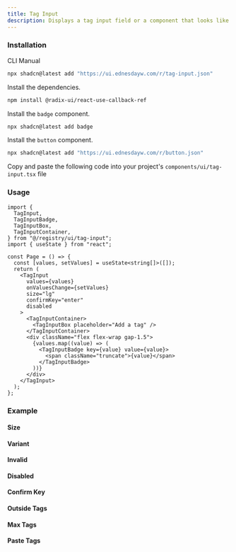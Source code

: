 ```yaml
---
title: Tag Input
description: Displays a tag input field or a component that looks like a tag input field.
---
```


### Installation

<Tabs defaultValue="cli">

<TabsList>
  <TabsTrigger value="cli">CLI</TabsTrigger>
  <TabsTrigger value="manual">Manual</TabsTrigger>
</TabsList>

<TabsContent value="cli">

```bash
npx shadcn@latest add "https://ui.ednesdayw.com/r/tag-input.json"
```

</TabsContent>

<TabsContent value="manual">

<Steps>

<Step>Install the dependencies.</Step>

```bash
npm install @radix-ui/react-use-callback-ref
```

<Step>Install the `badge` component.</Step>

```bash
npx shadcn@latest add badge
```

<Step>Install the `button` component.</Step>

```bash
npx shadcn@latest add "https://ui.ednesdayw.com/r/button.json"
```

<Step>Copy and paste the following code into your project's `components/ui/tag-input.tsx` file</Step>

<ComponentSource name="tag-input" />

</Steps>

</TabsContent>

</Tabs>

### Usage

```tsx
import {
  TagInput,
  TagInputBadge,
  TagInputBox,
  TagInputContainer,
} from "@/registry/ui/tag-input";
import { useState } from "react";

const Page = () => {
  const [values, setValues] = useState<string[]>([]);
  return (
    <TagInput
      values={values}
      onValuesChange={setValues}
      size="lg"
      confirmKey="enter"
      disabled
    >
      <TagInputContainer>
        <TagInputBox placeholder="Add a tag" />
      </TagInputContainer>
      <div className="flex flex-wrap gap-1.5">
        {values.map((value) => (
          <TagInputBadge key={value} value={value}>
            <span className="truncate">{value}</span>
          </TagInputBadge>
        ))}
      </div>
    </TagInput>
  );
};
```

### Example

#### Size

<ComponentPreview name="tag-input-size-demo" />

#### Variant

<ComponentPreview name="tag-input-variant-demo" />

#### Invalid

<ComponentPreview name="tag-input-invalid-demo" />

#### Disabled

<ComponentPreview name="tag-input-disabled-demo" />

#### Confirm Key

<ComponentPreview name="tag-input-confirm-key-demo" />

#### Outside Tags

<ComponentPreview name="tag-input-outside-tags-demo" />

#### Max Tags

<ComponentPreview name="tag-input-max-tags-demo" />

#### Paste Tags

<ComponentPreview name="tag-input-paste-tags-demo" />
